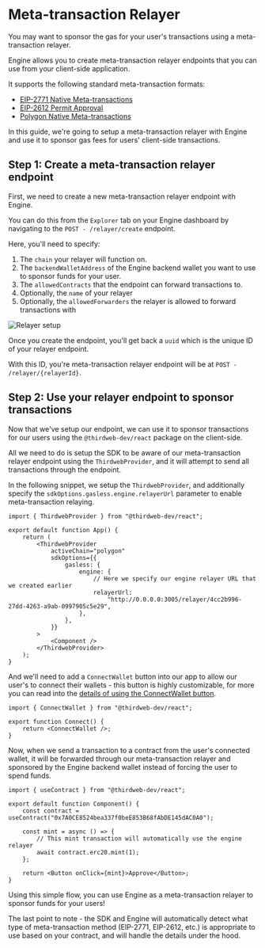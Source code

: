 
# Meta-transaction Relayer

You may want to sponsor the gas for your user's transactions using a meta-transaction relayer.

Engine allows you to create meta-transaction relayer endpoints that you can use from your client-side application.

It supports the following standard meta-transaction formats:

- [EIP-2771 Native Meta-transactions](https://eips.ethereum.org/EIPS/eip-2771)
- [EIP-2612 Permit Approval](https://eips.ethereum.org/EIPS/eip-2612)
- [Polygon Native Meta-transactions](https://wiki.polygon.technology/docs/pos/design/transactions/meta-transactions/meta-transactions/)

In this guide, we're going to setup a meta-transaction relayer with Engine and use it to sponsor gas fees for users' client-side transactions.

## Step 1: Create a meta-transaction relayer endpoint

First, we need to create a new meta-transaction relayer endpoint with Engine.

You can do this from the `Explorer` tab on your Engine dashboard by navigating to the `POST - /relayer/create` endpoint.

Here, you'll need to specify:

1. The `chain` your relayer will function on.
2. The `backendWalletAddress` of the Engine backend wallet you want to use to sponsor funds for your user.
3. The `allowedContracts` that the endpoint can forward transactions to.
4. Optionally, the `name` of your relayer
5. Optionally, the `allowedForwarders` the relayer is allowed to forward transactions with

<Image src={Relayer1} alt="Relayer setup" className="max-w-[600px] mx-auto" />

Once you create the endpoint, you'll get back a `uuid` which is the unique ID of your relayer endpoint.

With this ID, you're meta-transaction relayer endpoint will be at `POST - /relayer/{relayerId}`.

## Step 2: Use your relayer endpoint to sponsor transactions

Now that we've setup our endpoint, we can use it to sponsor transactions for our users using the `@thirdweb-dev/react` package on the client-side.

All we need to do is setup the SDK to be aware of our meta-transaction relayer endpoint using the `ThirdwebProvider`, and it will attempt to send all transactions through the endpoint.

In the following snippet, we setup the `ThirdwebProvider`, and additionally specify the `sdkOptions.gasless.engine.relayerUrl` parameter to enable meta-transaction relaying.

```tsx
import { ThirdwebProvider } from "@thirdweb-dev/react";

export default function App() {
	return (
		<ThirdwebProvider
			activeChain="polygon"
			sdkOptions={{
				gasless: {
					engine: {
						// Here we specify our engine relayer URL that we created earlier
						relayerUrl:
							"http://0.0.0.0:3005/relayer/4cc2b996-27dd-4263-a9ab-0997905c5e29",
					},
				},
			}}
		>
			<Component />
		</ThirdwebProvider>
	);
}
```

And we'll need to add a `ConnectWallet` button into our app to allow our user's to connect their wallets - this button is highly customizable, for more you can read into the [details of using the ConnectWallet button](https://portal.thirdweb.com/connect).

```tsx
import { ConnectWallet } from "@thirdweb-dev/react";

export function Connect() {
	return <ConnectWallet />;
}
```

Now, when we send a transaction to a contract from the user's connected wallet, it will be forwarded through our meta-transaction relayer and sponsored by the Engine backend wallet instead of forcing the user to spend funds.

```tsx
import { useContract } from "@thirdweb-dev/react";

export default function Component() {
	const contract = useContract("0x7A0CE8524bea337f0beE853B68fAbDE145dAC0A0");

	const mint = async () => {
		// This mint transaction will automatically use the engine relayer
		await contract.erc20.mint(1);
	};

	return <Button onClick={mint}>Approve</Button>;
}
```

Using this simple flow, you can use Engine as a meta-transaction relayer to sponsor funds for your users!

The last point to note - the SDK and Engine will automatically detect what type of meta-transaction method (EIP-2771, EIP-2612, etc.) is appropriate to use based on your contract, and will handle the details under the hood.
